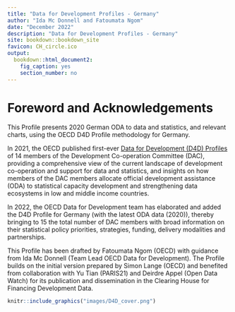 ```yaml
--- 
title: "Data for Development Profiles - Germany"
author: "Ida Mc Donnell and Fatoumata Ngom"
date: "December 2022"
description: "Data for Development Profiles - Germany"
site: bookdown::bookdown_site
favicon: CH_circle.ico
output: 
  bookdown::html_document2:
    fig_caption: yes
    section_number: no
---
```


# Foreword and Acknowledgements {-}

This Profile presents 2020 German ODA to data and statistics, and relevant charts, using the OECD D4D Profile methodology for Germany.

In 2021, the OECD published first-ever [Data for Development (D4D) Profiles](https://www.oecd.org/dac/data-for-development-profiles-84baa8f3-en.htm) of 14 members of the Development Co-operation Committee (DAC), providing a comprehensive view of the current landscape of development co-operation and support for data and statistics, and insights on how members of the DAC members allocate official development assistance (ODA) to statistical capacity development and strengthening data ecosystems in low and middle income countries.

In 2022, the OECD Data for Development team has elaborated and added the D4D Profile for Germany (with the latest ODA data (2020)), thereby bringing to 15 the total number of DAC members with broad information on their statistical policy priorities, strategies, funding, delivery modalities and partnerships. 

This Profile has been drafted by Fatoumata Ngom (OECD) with guidance from Ida Mc Donnell (Team Lead OECD Data for Development). The Profile builds on the initial version prepared by Simon Lange (OECD) and benefited from collaboration with Yu Tian (PARIS21) and Deirdre Appel (Open Data Watch) for its publication and dissemination in the Clearing House for Financing Development Data.

``` r
knitr::include_graphics("images/D4D_cover.png")
```

